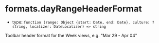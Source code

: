 
# formats.dayRangeHeaderFormat

- type: `function (range: Object {start: Date, end: Date}, culture: ?string, localizer: DateLocalizer) => string`

Toolbar header format for the Week views, e.g. "Mar 29 - Apr 04"

<Canvas>
  <Story id="props--formats-day-range-header-format" />
</Canvas>
